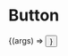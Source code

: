  
<Meta title="Components/Button" Components={Button}/>

# Button

<ArgsTable of={Button} />

<Canvas> 
  <Story 
    name="Nome da história"
    args={{
      ...Button.defaultProps,
      label: 'Botão Primário',
    }}
  >
    {(args) => <Button {...args} classe="add-carr-btn" />}
  </Story>
</Canvas>
